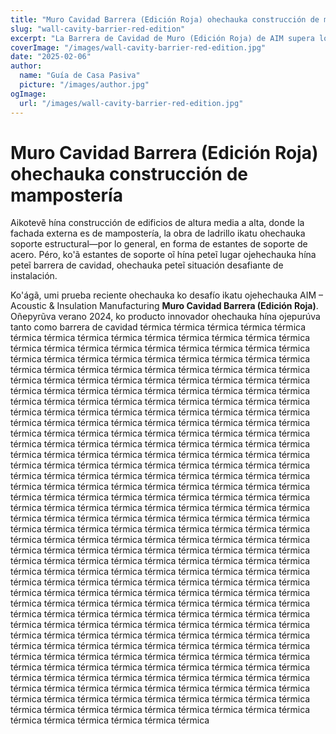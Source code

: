 ```yaml
---
title: "Muro Cavidad Barrera (Edición Roja) ohechauka construcción de mampostería"
slug: "wall-cavity-barrier-red-edition"
excerpt: "La Barrera de Cavidad de Muro (Edición Roja) de AIM supera los desafíos de instalación al integrarse con estantes de soporte de mampostería mientras garantiza una robusta protección contra incendios."
coverImage: "/images/wall-cavity-barrier-red-edition.jpg"
date: "2025-02-06"
author:
  name: "Guía de Casa Pasiva"
  picture: "/images/author.jpg"
ogImage:
  url: "/images/wall-cavity-barrier-red-edition.jpg"
---
```


# Muro Cavidad Barrera (Edición Roja) ohechauka construcción de mampostería

Aikotevẽ hína construcción de edificios de altura media a alta, donde la fachada externa es de mampostería, la obra de ladrillo ikatu ohechauka soporte estructural—por lo general, en forma de estantes de soporte de acero. Péro, ko'ã estantes de soporte oĩ hína peteĩ lugar ojehechauka hína peteĩ barrera de cavidad, ohechauka peteĩ situación desafiante de instalación.

Ko'ágã, umi prueba reciente ohechauka ko desafío ikatu ojehechauka AIM – Acoustic & Insulation Manufacturing **Muro Cavidad Barrera (Edición Roja)**. Oñepyrũva verano 2024, ko producto innovador ohechauka hína ojepurúva tanto como barrera de cavidad térmica térmica térmica térmica térmica térmica térmica térmica térmica térmica térmica térmica térmica térmica térmica térmica térmica térmica térmica térmica térmica térmica térmica térmica térmica térmica térmica térmica térmica térmica térmica térmica térmica térmica térmica térmica térmica térmica térmica térmica térmica térmica térmica térmica térmica térmica térmica térmica térmica térmica térmica térmica térmica térmica térmica térmica térmica térmica térmica térmica térmica térmica térmica térmica térmica térmica térmica térmica térmica térmica térmica térmica térmica térmica térmica térmica térmica térmica térmica térmica térmica térmica térmica térmica térmica térmica térmica térmica térmica térmica térmica térmica térmica térmica térmica térmica térmica térmica térmica térmica térmica térmica térmica térmica térmica térmica térmica térmica térmica térmica térmica térmica térmica térmica térmica térmica térmica térmica térmica térmica térmica térmica térmica térmica térmica térmica térmica térmica térmica térmica térmica térmica térmica térmica térmica térmica térmica térmica térmica térmica térmica térmica térmica térmica térmica térmica térmica térmica térmica térmica térmica térmica térmica térmica térmica térmica térmica térmica térmica térmica térmica térmica térmica térmica térmica térmica térmica térmica térmica térmica térmica térmica térmica térmica térmica térmica térmica térmica térmica térmica térmica térmica térmica térmica térmica térmica térmica térmica térmica térmica térmica térmica térmica térmica térmica térmica térmica térmica térmica térmica térmica térmica térmica térmica térmica térmica térmica térmica térmica térmica térmica térmica térmica térmica térmica térmica térmica térmica térmica térmica térmica térmica térmica térmica térmica térmica térmica térmica térmica térmica térmica térmica térmica térmica térmica térmica térmica térmica térmica térmica térmica térmica térmica térmica térmica térmica térmica térmica térmica térmica térmica térmica térmica térmica térmica térmica térmica térmica térmica térmica térmica térmica térmica térmica térmica térmica térmica térmica térmica térmica térmica térmica térmica térmica térmica térmica térmica térmica térmica térmica térmica térmica térmica térmica térmica térmica térmica térmica térmica térmica térmica térmica térmica térmica térmica térmica térmica térmica térmica térmica térmica térmica térmica térmica térmica térmica térmica térmica térmica térmica térmica térmica térmica térmica térmica térmica térmica térmica térmica térmica térmica térmica térmica térmica térmica térmica térmica térmica térmica térmica térmica térmica térmica térmica térmica